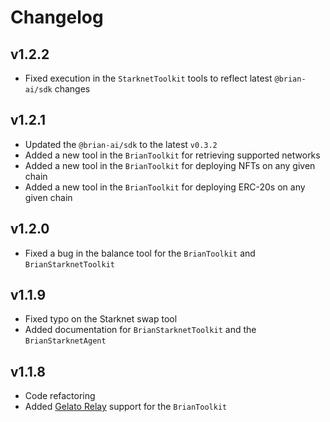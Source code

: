 # Changelog

## v1.2.2

- Fixed execution in the `StarknetToolkit` tools to reflect latest `@brian-ai/sdk` changes

## v1.2.1

- Updated the `@brian-ai/sdk` to the latest `v0.3.2`
- Added a new tool in the `BrianToolkit` for retrieving supported networks
- Added a new tool in the `BrianToolkit` for deploying NFTs on any given chain
- Added a new tool in the `BrianToolkit` for deploying ERC-20s on any given chain

## v1.2.0

- Fixed a bug in the balance tool for the `BrianToolkit` and `BrianStarknetToolkit`

## v1.1.9

- Fixed typo on the Starknet swap tool
- Added documentation for `BrianStarknetToolkit` and the `BrianStarknetAgent`

## v1.1.8

- Code refactoring
- Added [Gelato Relay](/integrations/gelato) support for the `BrianToolkit`
